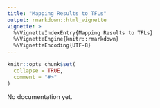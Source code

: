 ```yaml
---
title: "Mapping Results to TFLs"
output: rmarkdown::html_vignette
vignette: >
  %\VignetteIndexEntry{Mapping Results to TFLs}
  %\VignetteEngine{knitr::rmarkdown}
  %\VignetteEncoding{UTF-8}
---
```


```r
knitr::opts_chunk$set(
  collapse = TRUE,
  comment = "#>"
)
```

No documentation yet.
